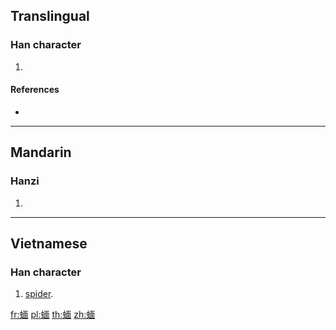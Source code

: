 {{character info/new}}
==Translingual==

===Han character===
{{Han char|rn=142|rad=虫|as=09|sn=15|four=51160|canj=LIMWL}}

# {{defn|Han|sort=虫09}}

====References====
* {{Han ref|kx=1089.050|dkj=33259|hdz=42869.040|uh=8752|ud=34642|bh=E7AA|bd=59306}}

----

==Mandarin==

===Hanzi===
{{cmn-hanzi|pin=[[mián]] ([[mian2]])|wg=mien<sup>2</sup>}}

# {{defn|lang=cmn|sort=虫09}}

----

==Vietnamese==

===Han character===
{{vi-hantu|[[nhện]]|rs=虫09}}

# [[spider]].

[[fr:蝒]]
[[pl:蝒]]
[[th:蝒]]
[[zh:蝒]]